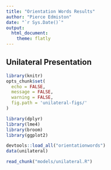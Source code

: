 ```yaml
---
title: "Orientation Words Results"
author: "Pierce Edmiston"
date: "`r Sys.Date()`"
output:
  html_document:
    theme: flatly
---
```


## Unilateral Presentation

```r
library(knitr)
opts_chunk$set(
  echo = FALSE,
  message = FALSE,
  warning = FALSE,
  fig.path = 'unilateral-figs/'
)

library(dplyr)
library(lme4)
library(broom)
library(ggplot2)

devtools::load_all("orientationwords")
data(unilateral)

read_chunk("models/unilateral.R")
```

```r
```

```r
```
